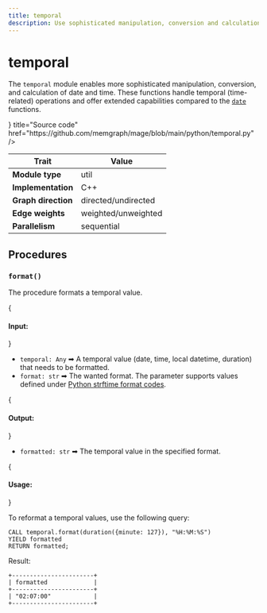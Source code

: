 ```yaml
---
title: temporal
description: Use sophisticated manipulation, conversion and calculation procedures for date and time data types. 
---
```



# temporal

The `temporal` module enables more sophisticated manipulation, conversion, and
calculation of date and time. These functions handle temporal (time-related)
operations and offer extended capabilities compared to the [`date`](date.md)
functions.

<Cards>
  <Cards.Card
    icon={<GitHub />}
    title="Source code"
    href="https://github.com/memgraph/mage/blob/main/python/temporal.py"
  />
</Cards>

| Trait               | Value               |
| ------------------- | ------------------- |
| **Module type**     | util                |
| **Implementation**  | C++                 |
| **Graph direction** | directed/undirected |
| **Edge weights**    | weighted/unweighted |
| **Parallelism**     | sequential          |

## Procedures

### `format()`

The procedure formats a temporal value.

{<h4 className="custom-header"> Input: </h4>}

- `temporal: Any` ➡ A temporal value (date, time, local datetime, duration) that needs to be formatted.
- `format: str` ➡ The wanted format. The parameter supports values defined under [Python strftime format codes](https://docs.python.org/3/library/datetime.html#strftime-and-strptime-format-codes).

{<h4 className="custom-header"> Output: </h4>}

- `formatted: str` ➡ The temporal value in the specified format.

{<h4 className="custom-header"> Usage: </h4>}

To reformat a temporal values, use the following query:

```cypher
CALL temporal.format(duration({minute: 127}), "%H:%M:%S")
YIELD formatted
RETURN formatted;
```

Result:

```plaintext
+-----------------------+
| formatted             |
+-----------------------+
| "02:07:00"            |
+-----------------------+
```